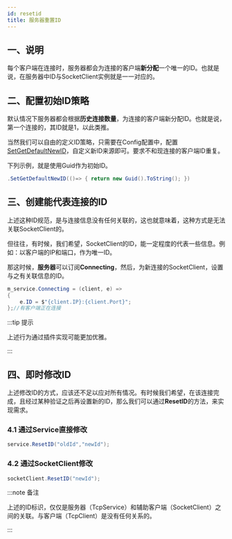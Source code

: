 ```yaml
---
id: resetid
title: 服务器重置ID
---
```


## 一、说明

每个客户端在连接时，服务器都会为连接的客户端**新分配**一个唯一的ID。也就是说，在服务器中ID与SocketClient实例就是一一对应的。

## 二、配置初始ID策略

默认情况下服务器都会根据**历史连接数量**，为连接的客户端新分配ID。也就是说，第一个连接的，其ID就是1，以此类推。

当然我们可以自由的定义ID策略，只需要在Config配置中，配置[SetGetDefaultNewID](../docs/createtcpservice.mdx#setgetdefaultnewid)，自定义新ID来源即可。要求不和现连接的客户端ID重复。

下列示例，就是使用Guid作为初始ID。

```csharp
.SetGetDefaultNewID(()=> { return new Guid().ToString(); })
```

## 三、创建能代表连接的ID

上述这种ID规范，是与连接信息没有任何关联的，这也就意味着，这种方式是无法关联SocketClient的。

但往往，有时候，我们希望，SocketClient的ID，能一定程度的代表一些信息。例如：以客户端的IP和端口，作为唯一ID。

那这时候，**服务器**可以订阅**Connecting**，然后，为新连接的SocketClient，设置与之有关联信息的ID。

```csharp
m_service.Connecting = (client, e) => 
{
    e.ID = $"{client.IP}:{client.Port}";
};//有客户端正在连接
```

:::tip 提示

上述行为通过插件实现可能更加优雅。

::: 

## 四、即时修改ID

上述修改ID的方式，应该还不足以应对所有情况。有时候我们希望，在该连接完成，且经过某种验证之后再设置新的ID，那么我们可以通过**ResetID**的方法，来实现需求。

### 4.1 通过Service直接修改

```csharp
service.ResetID("oldId","newId");
```

### 4.2 通过SocketClient修改
```csharp
socketClient.ResetID("newId");
```

:::note 备注

上述的ID标识，仅仅是服务器（TcpService）和辅助客户端（SocketClient）之间的关联。与客户端（TcpClient）是没有任何关系的。

:::  